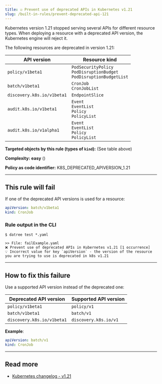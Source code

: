 ```yaml
---
title: ☑️ Prevent use of deprecated APIs in Kubernetes v1.21
slug: /built-in-rules/prevent-deprecated-api-121
---
```



Kubernetes version 1.21 stopped serving several APIs for different resource types. When deploying a resource with a deprecated API version, the Kubernetes engine will reject it.

The following resources are deprecated in version 1.21:

| API version | Resource kind |
|-------------|---------------|
| `policy/v1beta1` | `PodSecurityPolicy`<br/>`PodDisruptionBudget`<br/>`PodDisruptionBudgetList` |
| `batch/v1beta1` | `CronJob`<br/>`CronJobList` |
| `discovery.k8s.io/v1beta1` | `EndpointSlice` |
| `audit.k8s.io/v1beta1` | `Event`<br/>`EventList`<br/>`Policy`<br/>`PolicyList` |
| `audit.k8s.io/v1alpha1` | `Event`<br/>`EventList`<br/>`Policy`<br/>`PolicyList` |

**Targeted objects by this rule (types of **`kind`**):** (See table above)

**Complexity:** **easy** (<Complexity/>)

**Policy as code identifier:** K8S_DEPRECATED_APIVERSION_1.21

---

## This rule will fail

If one of the deprecated API versions is used for a resource:

```yaml
apiVersion: batch/v1beta1
kind: CronJob
```

### Rule output in the CLI

```terminal
$ datree test *.yaml

>> File: failExample.yaml
❌ Prevent use of deprecated APIs in Kubernetes v1.21 [1 occurrence]
💡 Incorrect value for key `apiVersion` - the version of the resource you are trying to use is deprecated in k8s v1.21
```

---

## How to fix this failure

Use a supported API version instead of the deprecated one:

| Deprecated API version | Supported API version |
|-------------|---------------|
| `policy/v1beta1` | `policy/v1` |
| `batch/v1beta1` | `batch/v1` |
| `discovery.k8s.io/v1beta1` | `discovery.k8s.io/v1` |

**Example**:  

```yaml
apiVersion: batch/v1
kind: CronJob
```

---

## Read more

- [Kubernetes changelog - v1.21](https://github.com/kubernetes/kubernetes/blob/master/CHANGELOG/CHANGELOG-1.21.md#deprecations-and-removals)

